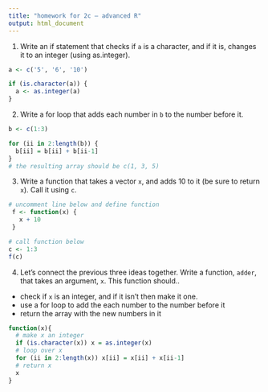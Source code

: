```yaml
---
title: "homework for 2c — advanced R"
output: html_document
---
```


1. Write an if statement that checks if `a` is a character, and if it is, changes it to an integer (using as.integer).

```r

a <- c('5', '6', '10')

if (is.character(a)) {
  a <- as.integer(a)
}

```

2. Write a for loop that adds each number in `b` to the number before it.

```r

b <- c(1:3)

for (ii in 2:length(b)) {
  b[ii] = b[ii] + b[ii-1]
}
# the resulting array should be c(1, 3, 5)
```

3. Write a function that takes a vector `x`, and adds 10 to it (be sure to return `x`). Call it using `c`.

```r
# uncomment line below and define function
 f <- function(x) {
   x + 10
 }

# call function below
c <- 1:3
f(c)
```

4. Let's connect the previous three ideas together. Write a function, `adder`, that takes an argument, `x`. This function should..
  * check if `x` is an integer, and if it isn't then make it one.
  * use a for loop to add the each number to the number before it
  * return the array with the new numbers in it
  
```r
function(x){
  # make x an integer
  if (is.character(x)) x = as.integer(x)
  # loop over x
  for (ii in 2:length(x)) x[ii] = x[ii] + x[ii-1]
  # return x
  x
}
```


